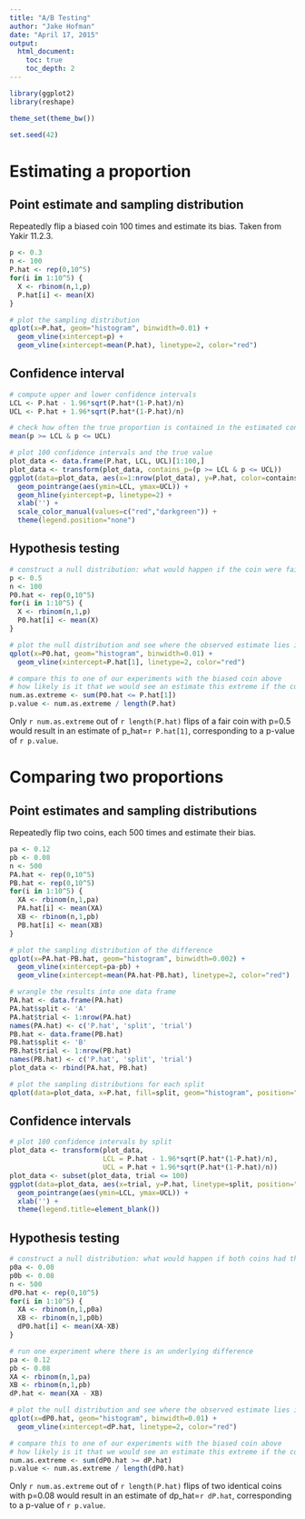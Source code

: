 ```yaml
---
title: "A/B Testing"
author: "Jake Hofman"
date: "April 17, 2015"
output:
  html_document:
    toc: true
    toc_depth: 2
---
```



```r
library(ggplot2)
library(reshape)

theme_set(theme_bw())

set.seed(42)
```


# Estimating a proportion
## Point estimate and sampling distribution
Repeatedly flip a biased coin 100 times and estimate its bias.
Taken from Yakir 11.2.3.
```r
p <- 0.3
n <- 100
P.hat <- rep(0,10^5)
for(i in 1:10^5) {
  X <- rbinom(n,1,p)
  P.hat[i] <- mean(X)
}

# plot the sampling distribution
qplot(x=P.hat, geom="histogram", binwidth=0.01) +
  geom_vline(xintercept=p) +
  geom_vline(xintercept=mean(P.hat), linetype=2, color="red")
```

## Confidence interval
```r
# compute upper and lower confidence intervals
LCL <- P.hat - 1.96*sqrt(P.hat*(1-P.hat)/n)
UCL <- P.hat + 1.96*sqrt(P.hat*(1-P.hat)/n)

# check how often the true proportion is contained in the estimated confidence interval
mean(p >= LCL & p <= UCL)

# plot 100 confidence intervals and the true value
plot_data <- data.frame(P.hat, LCL, UCL)[1:100,]
plot_data <- transform(plot_data, contains_p=(p >= LCL & p <= UCL))
ggplot(data=plot_data, aes(x=1:nrow(plot_data), y=P.hat, color=contains_p)) +
  geom_pointrange(aes(ymin=LCL, ymax=UCL)) +
  geom_hline(yintercept=p, linetype=2) +
  xlab('') +
  scale_color_manual(values=c("red","darkgreen")) +
  theme(legend.position="none")
```


## Hypothesis testing
```r
# construct a null distribution: what would happen if the coin were fair?
p <- 0.5
n <- 100
P0.hat <- rep(0,10^5)
for(i in 1:10^5) {
  X <- rbinom(n,1,p)
  P0.hat[i] <- mean(X)
}

# plot the null distribution and see where the observed estimate lies in it
qplot(x=P0.hat, geom="histogram", binwidth=0.01) +
  geom_vline(xintercept=P.hat[1], linetype=2, color="red")

# compare this to one of our experiments with the biased coin above
# how likely is it that we would see an estimate this extreme if the coin really were fair?
num.as.extreme <- sum(P0.hat <= P.hat[1])
p.value <- num.as.extreme / length(P.hat)
```
Only `r num.as.extreme` out of `r length(P.hat)` flips of a fair coin with p=0.5 would result in an estimate of p_hat=`r P.hat[1]`, corresponding to a p-value of `r p.value`.

# Comparing two proportions
## Point estimates and sampling distributions
Repeatedly flip two coins, each 500 times and estimate their bias.
```r
pa <- 0.12
pb <- 0.08
n <- 500
PA.hat <- rep(0,10^5)
PB.hat <- rep(0,10^5)
for(i in 1:10^5) {
  XA <- rbinom(n,1,pa)
  PA.hat[i] <- mean(XA)
  XB <- rbinom(n,1,pb)
  PB.hat[i] <- mean(XB)
}

# plot the sampling distribution of the difference
qplot(x=PA.hat-PB.hat, geom="histogram", binwidth=0.002) +
  geom_vline(xintercept=pa-pb) +
  geom_vline(xintercept=mean(PA.hat-PB.hat), linetype=2, color="red")

# wrangle the results into one data frame
PA.hat <- data.frame(PA.hat)
PA.hat$split <- 'A'
PA.hat$trial <- 1:nrow(PA.hat)
names(PA.hat) <- c('P.hat', 'split', 'trial')
PB.hat <- data.frame(PB.hat)
PB.hat$split <- 'B'
PB.hat$trial <- 1:nrow(PB.hat)
names(PB.hat) <- c('P.hat', 'split', 'trial')
plot_data <- rbind(PA.hat, PB.hat)

# plot the sampling distributions for each split
qplot(data=plot_data, x=P.hat, fill=split, geom="histogram", position="identity", binwidth=0.002)
```

## Confidence intervals
```r
# plot 100 confidence intervals by split
plot_data <- transform(plot_data, 
                       LCL = P.hat - 1.96*sqrt(P.hat*(1-P.hat)/n),
                       UCL = P.hat + 1.96*sqrt(P.hat*(1-P.hat)/n))
plot_data <- subset(plot_data, trial <= 100)
ggplot(data=plot_data, aes(x=trial, y=P.hat, linetype=split, position="dodge")) +
  geom_pointrange(aes(ymin=LCL, ymax=UCL)) +
  xlab('') +
  theme(legend.title=element_blank())
```

## Hypothesis testing
```r
# construct a null distribution: what would happen if both coins had the same bias (e.g., A and B are the same)?
p0a <- 0.08
p0b <- 0.08
n <- 500
dP0.hat <- rep(0,10^5)
for(i in 1:10^5) {
  XA <- rbinom(n,1,p0a)
  XB <- rbinom(n,1,p0b)
  dP0.hat[i] <- mean(XA-XB)
}

# run one experiment where there is an underlying difference
pa <- 0.12
pb <- 0.08
XA <- rbinom(n,1,pa)
XB <- rbinom(n,1,pb)
dP.hat <- mean(XA - XB)

# plot the null distribution and see where the observed estimate lies in it
qplot(x=dP0.hat, geom="histogram", binwidth=0.01) +
  geom_vline(xintercept=dP.hat, linetype=2, color="red")

# compare this to one of our experiments with the biased coin above
# how likely is it that we would see an estimate this extreme if the coin really were fair?
num.as.extreme <- sum(dP0.hat >= dP.hat)
p.value <- num.as.extreme / length(dP0.hat)
```
Only `r num.as.extreme` out of `r length(P.hat)` flips of two identical coins with p=0.08 would result in an estimate of dp_hat=`r dP.hat`, corresponding to a p-value of `r p.value`.
